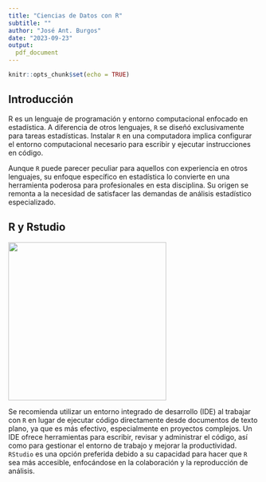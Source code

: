 ```yaml
---
title: "Ciencias de Datos con R"
subtitle: ""
author: "José Ant. Burgos"
date: "2023-09-23"
output:
  pdf_document
---
```


```r
knitr::opts_chunk$set(echo = TRUE)
```

## Introducción

R es un lenguaje de programación y entorno computacional enfocado en estadística. A diferencia de otros lenguajes, `R` se diseñó exclusivamente para tareas estadísticas. Instalar `R` en una computadora implica configurar el entorno computacional necesario para escribir y ejecutar instrucciones en código.

Aunque `R` puede parecer peculiar para aquellos con experiencia en otros lenguajes, su enfoque específico en estadística lo convierte en una herramienta poderosa para profesionales en esta disciplina. Su origen se remonta a la necesidad de satisfacer las demandas de análisis estadístico especializado.

## R y Rstudio

![](images/rstudio_R.jpg){style="text-align: center;" width="317"}

Se recomienda utilizar un entorno integrado de desarrollo (IDE) al trabajar con `R` en lugar de ejecutar código directamente desde documentos de texto plano, ya que es más efectivo, especialmente en proyectos complejos. Un IDE ofrece herramientas para escribir, revisar y administrar el código, así como para gestionar el entorno de trabajo y mejorar la productividad. `RStudio` es una opción preferida debido a su capacidad para hacer que `R` sea más accesible, enfocándose en la colaboración y la reproducción de análisis.
